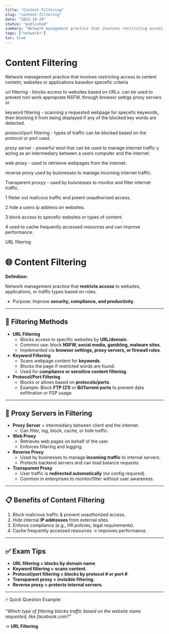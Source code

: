 ```yaml
---
title: "Content Filtering"
slug: "content-filtering"
date: "2025-10-29"
status: "published"
summary: "Network management practice that involves restricting access to certent contetn, websites or applications basedon specefic criteria"
tags: ["network+"]
toc: true
---
```


# Content Filtering

Network management practice that involves restricting access to certent contetn, websites or applications basedon specefic criteria

url filtering - blocks access to websites based on URLs. can be used to prevent non work approprate NSFW. through browser settigs proxy servers or 

keyword filtering - scanning a requested webpage for specefic keywords, then blocking it from being displayed if any of the blocked key words are detected. 

protocol/port filtering - types of traffic can be blocked based on the protocol or port used. 

proxy server - powerful wool that can be used to manage internet traffic y acting as an intermediary between a users computer and the internet. 

web proxy - used to retrieeve webpages from the internet. 

reverse proxy used by buisnesses to manage incoming internet traffic. 

Transperent proxyy - used by buisnesses to monitor and filter internet traffic. 

1 fileter out malicous traffic and preent unauthorixed access. 

2 hide a users ip address on websites. 

3 block access to specefic websites or types of content. 

4 used to cache frequently accessed resources and can improve performance. 

URL filtering 

# 🌐 Content Filtering

**Definition:**

Network management practice that **restricts access** to websites, applications, or traffic types based on rules.

- Purpose: Improve **security, compliance, and productivity**.

---

## 🛑 Filtering Methods

- **URL Filtering**
    - Blocks access to specific websites by **URL/domain**.
    - Common use: block **NSFW, social media, gambling, malware sites**.
    - Implemented via **browser settings, proxy servers, or firewall rules**.
- **Keyword Filtering**
    - Scans webpage content for **keywords**.
    - Blocks the page if restricted words are found.
    - Used for **compliance or sensitive content filtering**.
- **Protocol/Port Filtering**
    - Blocks or allows based on **protocols/ports**.
    - Example: Block **FTP (21)** or **BitTorrent ports** to prevent data exfiltration or P2P usage.

---

## 🔄 Proxy Servers in Filtering

- **Proxy Server** = intermediary between client and the internet.
    - Can filter, log, block, cache, or hide traffic.
- **Web Proxy**
    - Retrieves web pages on behalf of the user.
    - Enforces filtering and logging.
- **Reverse Proxy**
    - Used by businesses to manage **incoming traffic** to internal servers.
    - Protects backend servers and can load balance requests.
- **Transparent Proxy**
    - User traffic is **redirected automatically** (no config required).
    - Common in enterprises to monitor/filter without user awareness.

---

## 📋 Benefits of Content Filtering

1. Block malicious traffic & prevent unauthorized access.
2. Hide internal **IP addresses** from external sites.
3. Enforce compliance (e.g., HR policies, legal requirements).
4. Cache frequently accessed resources → improves performance.

---

## ✅ Exam Tips

- **URL filtering = blocks by domain name**.
- **Keyword filtering = scans content**.
- **Protocol/port filtering = blocks by protocol # or port #**.
- **Transparent proxy = invisible filtering**.
- **Reverse proxy = protects internal servers**.

---

⚡ Quick Question Example:

*“Which type of filtering blocks traffic based on the website name requested, like facebook.com?”*

→ **URL Filtering**